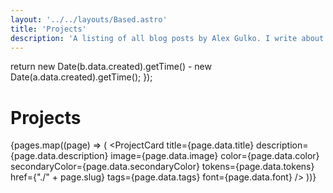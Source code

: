 ```yaml
---
layout: '../../layouts/Based.astro'
title: 'Projects'
description: 'A listing of all blog posts by Alex Gulko. I write about research, design, and engineering.'
---
```

  return new Date(b.data.created).getTime() - new Date(a.data.created).getTime();
});

# Projects

{pages.map((page) => (
  <ProjectCard
      title={page.data.title}
      description={page.data.description}
      image={page.data.image}
      color={page.data.color}
      secondaryColor={page.data.secondaryColor}
      tokens={page.data.tokens}
      href={"./" + page.slug}
      tags={page.data.tags}
      font={page.data.font}
    />
))}
